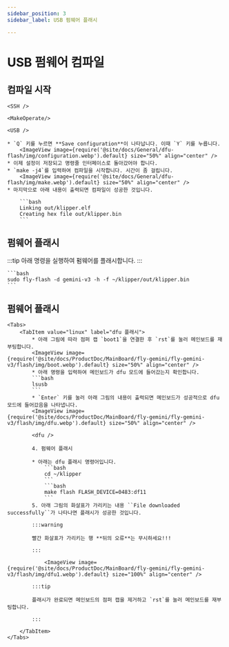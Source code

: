 ```yaml
---
sidebar_position: 3
sidebar_label: USB 펌웨어 플래시

---
```




# USB 펌웨어 컴파일

## 컴파일 시작

    <SSH />

    <MakeOperate/>

    <USB />

    * `Q` 키를 누르면 **Save configuration**이 나타납니다. 이때 `Y` 키를 누릅니다.
        <ImageView image={require('@site/docs/General/dfu-flash/img/configuration.webp').default} size="50%" align="center" />
    * 이제 설정이 저장되고 명령줄 인터페이스로 돌아갔어야 합니다.
    * `make -j4`를 입력하여 컴파일을 시작합니다. 시간이 좀 걸립니다.
        <ImageView image={require('@site/docs/General/dfu-flash/img/make.webp').default} size="50%" align="center" />
    * 마지막으로 아래 내용이 출력되면 컴파일이 성공한 것입니다.

        ```bash
        Linking out/klipper.elf
        Creating hex file out/klipper.bin
        ```

## 펌웨어 플래시

:::tip
아래 명령을 실행하여 펌웨어를 플래시합니다.
:::

    ```bash
    sudo fly-flash -d gemini-v3 -h -f ~/klipper/out/klipper.bin
    ```

## 펌웨어 플래시
    <Tabs>
        <TabItem value="linux" label="dfu 플래시">
            * 아래 그림에 따라 점퍼 캡 `boot1`을 연결한 후 `rst`를 눌러 메인보드를 재부팅합니다.
            <ImageView image={require('@site/docs/ProductDoc/MainBoard/fly-gemini/fly-gemini-v3/flash/img/boot.webp').default} size="50%" align="center" />
            * 아래 명령을 입력하여 메인보드가 dfu 모드에 들어갔는지 확인합니다.
            ```bash
            lsusb
            ```
            * `Enter` 키를 눌러 아래 그림의 내용이 출력되면 메인보드가 성공적으로 dfu 모드에 들어갔음을 나타냅니다.
            <ImageView image={require('@site/docs/ProductDoc/MainBoard/fly-gemini/fly-gemini-v3/flash/img/dfu.webp').default} size="50%" align="center" />
           
            <dfu />

            4. 펌웨어 플래시

            * 아래는 dfu 플래시 명령어입니다.
                ```bash
                cd ~/klipper
                ```
                ```bash
                make flash FLASH_DEVICE=0483:df11
                ```
            5. 아래 그림의 화살표가 가리키는 내용 ``File downloaded successfully``가 나타나면 플래시가 성공한 것입니다.

            :::warning

            빨간 화살표가 가리키는 행 **뒤의 오류**는 무시하세요!!!

            :::

                <ImageView image={require('@site/docs/ProductDoc/MainBoard/fly-gemini/fly-gemini-v3/flash/img/dfu1.webp').default} size="100%" align="center" />

            :::tip

            플래시가 완료되면 메인보드의 점퍼 캡을 제거하고 `rst`를 눌러 메인보드를 재부팅합니다.

            :::

        </TabItem>
    </Tabs>